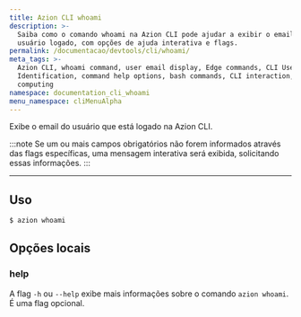 ```yaml
---
title: Azion CLI whoami
description: >-
  Saiba como o comando whoami na Azion CLI pode ajudar a exibir o email do
  usuário logado, com opções de ajuda interativa e flags.
permalink: /documentacao/devtools/cli/whoami/
meta_tags: >-
  Azion CLI, whoami command, user email display, Edge commands, CLI User
  Identification, command help options, bash commands, CLI interaction, Edge
  computing
namespace: documentation_cli_whoami
menu_namespace: cliMenuAlpha
---
```


Exibe o email do usuário que está logado na Azion CLI.

:::note
Se um ou mais campos obrigatórios não forem informados através das flags específicas, uma mensagem interativa será exibida, solicitando essas informações.
:::

---

## Uso

```bash
$ azion whoami
```

## Opções locais

### help

A flag `-h` ou `--help` exibe mais informações sobre o comando `azion whoami`. É uma flag opcional.
